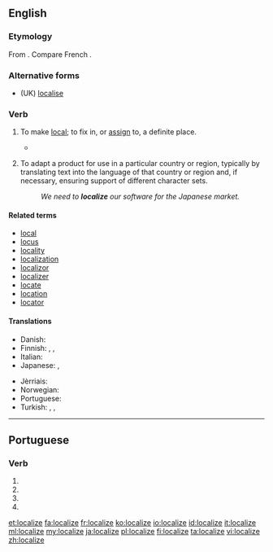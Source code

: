 ==English==

===Etymology===
From {{suffix|local|ize}}. Compare French {{term|localiser|lang=fr}}.

===Alternative forms===
* (UK) [[localise]]

===Verb===
{{en-verb|localiz|ing}}

# {{context|transitive|lang=en}} To make [[local]]; to fix in, or [[assign]] to, a definite place.
#* {{quote-book|title=Memorials of a Tour in Italy|year=1837|section=Musings near Aquapendente|author=William Wordsworth|url=http://www.bartleby.com/145/ww881.html|passage=Out of her early struggles well inspired / To '''localize''' heroic acts}}
# {{context|software|_|engineering|lang=en}} To adapt a product for use in a particular country or region, typically by translating text into the language of that country or region and, if necessary, ensuring support of different character sets.
#: ''We need to '''localize''' our software for the Japanese market.''

====Related terms====
* [[local]]
* [[locus]]
* [[locality]]
* [[localization]]
* [[localizor]]
* [[localizer]]
* [[locate]]
* [[location]]
* [[locator]]

====Translations====
{{trans-top|make local}}
* Danish: {{t|da|lokalisere}}
* Finnish: {{t+|fi|lokalisoida}}, {{t|fi|paikallistaa}}, {{t+|fi|kotoistaa}}
* Italian: {{t|it|localizzare}}
* Japanese: {{t|ja|地域化する|tr=ちいきかする, chiïkika suru}},  {{t|ja|ローカライズする|tr=rōkaraizu suru}}
{{trans-mid}}
* Jèrriais: {{t|roa-jer|localiser}}
* Norwegian: {{t|no|lokalisere}}
* Portuguese: {{t+|pt|localizar}}
* Turkish: {{t+|tr|yerelleştirmek}},  {{t|tr|yerlileştirmek}},  {{t|tr|mahallîleştirmek}}
{{trans-bottom}}

----

==Portuguese==

===Verb===
{{pt-verb-form}}

# {{conjugation of|localizar||1|s|present|subjunctive|lang=pt}}
# {{conjugation of|localizar||3|s|present|subjunctive|lang=pt}}
# {{conjugation of|localizar||1|s|imperative|lang=pt}}
# {{conjugation of|localizar||3|s|imperative|lang=pt}}

[[et:localize]]
[[fa:localize]]
[[fr:localize]]
[[ko:localize]]
[[io:localize]]
[[id:localize]]
[[it:localize]]
[[ml:localize]]
[[my:localize]]
[[ja:localize]]
[[pl:localize]]
[[fi:localize]]
[[ta:localize]]
[[vi:localize]]
[[zh:localize]]
